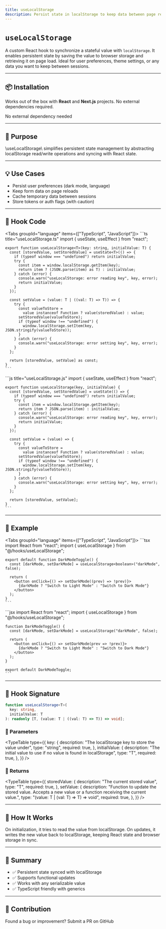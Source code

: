 ```yaml
---
title: useLocalStorage
description: Persist state in localStorage to keep data between page reloads in React apps.
---
```


# `useLocalStorage`

A custom React hook to synchronize a stateful value with `localStorage`. It enables persistent state by saving the value to browser storage and retrieving it on page load. Ideal for user preferences, theme settings, or any data you want to keep between sessions.

---

## 📦 Installation

Works out of the box with **React** and **Next.js** projects. No external dependencies required.

<Callout>No external dependency needed</Callout>

---

## 🧠 Purpose

\useLocalStorage\ simplifies persistent state management by abstracting localStorage read/write operations and syncing with React state.

---

## 💡 Use Cases

- Persist user preferences (dark mode, language)
- Keep form data on page reloads
- Cache temporary data between sessions
- Store tokens or auth flags (with caution)

---

## 📁 Hook Code

<Tabs groupId="language" items={["TypeScript", "JavaScript"]}>
  <Tab value="TypeScript">
    ```ts title="useLocalStorage.ts"
    import { useState, useEffect } from "react";

    export function useLocalStorage<T>(key: string, initialValue: T) {
      const [storedValue, setStoredValue] = useState<T>(() => {
        if (typeof window === "undefined") return initialValue;
        try {
          const item = window.localStorage.getItem(key);
          return item ? (JSON.parse(item) as T) : initialValue;
        } catch (error) {
          console.warn("useLocalStorage: error reading key", key, error);
          return initialValue;
        }
      });

      const setValue = (value: T | ((val: T) => T)) => {
        try {
          const valueToStore =
            value instanceof Function ? value(storedValue) : value;
          setStoredValue(valueToStore);
          if (typeof window !== "undefined") {
            window.localStorage.setItem(key, JSON.stringify(valueToStore));
          }
        } catch (error) {
          console.warn("useLocalStorage: error setting key", key, error);
        }
      };

      return [storedValue, setValue] as const;
    }
    ```

  </Tab>

  <Tab value="JavaScript">
    ```js title="useLocalStorage.js"
    import { useState, useEffect } from "react";

    export function useLocalStorage(key, initialValue) {
      const [storedValue, setStoredValue] = useState(() => {
        if (typeof window === "undefined") return initialValue;
        try {
          const item = window.localStorage.getItem(key);
          return item ? JSON.parse(item) : initialValue;
        } catch (error) {
          console.warn("useLocalStorage: error reading key", key, error);
          return initialValue;
        }
      });

      const setValue = (value) => {
        try {
          const valueToStore =
            value instanceof Function ? value(storedValue) : value;
          setStoredValue(valueToStore);
          if (typeof window !== "undefined") {
            window.localStorage.setItem(key, JSON.stringify(valueToStore));
          }
        } catch (error) {
          console.warn("useLocalStorage: error setting key", key, error);
        }
      };

      return [storedValue, setValue];
    }
    ```

  </Tab>
</Tabs>

---

## 🧪 Example

<Tabs groupId="language" items={["TypeScript", "JavaScript"]}>
  <Tab value="TypeScript">
    ```tsx
    import React from "react";
    import { useLocalStorage } from "@/hooks/useLocalStorage";

    export default function DarkModeToggle() {
      const [darkMode, setDarkMode] = useLocalStorage<boolean>("darkMode", false);

      return (
        <button onClick={() => setDarkMode((prev) => !prev)}>
          {darkMode ? "Switch to Light Mode" : "Switch to Dark Mode"}
        </button>
      );
    }
    ```

  </Tab>

  <Tab value="JavaScript">
    ```jsx
    import React from "react";
    import { useLocalStorage } from "@/hooks/useLocalStorage";

    function DarkModeToggle() {
      const [darkMode, setDarkMode] = useLocalStorage("darkMode", false);

      return (
        <button onClick={() => setDarkMode(prev => !prev)}>
          {darkMode ? "Switch to Light Mode" : "Switch to Dark Mode"}
        </button>
      );
    }

    export default DarkModeToggle;
    ```

  </Tab>
</Tabs>

---

## 🧩 Hook Signature

```ts
function useLocalStorage<T>(
  key: string,
  initialValue: T
): readonly [T, (value: T | ((val: T) => T)) => void];
```

### 📝 Parameters

<TypeTable
  type={{
    key: {
      description: "The localStorage key to store the value under",
      type: "string",
      required: true,
    },
    initialValue: {
      description:
        "The initial value to use if no value is found in localStorage",
      type: "T",
      required: true,
    },
  }}
/>

### 🎯 Returns

<TypeTable
  type={{
    storedValue: {
      description: "The current stored value",
      type: "T",
      required: true,
    },
    setValue: {
      description:
        "Function to update the stored value. Accepts a new value or a function receiving the current value.",
      type: "(value: T | (val: T) => T) => void",
      required: true,
    },
  }}
/>

---

## 🧯 How It Works

<Callout type="info" title="LocalStorage Sync">
  On initialization, it tries to read the value from localStorage. On updates,
  it writes the new value back to localStorage, keeping React state and browser
  storage in sync.
</Callout>

---

## 🏁 Summary

- ✅ Persistent state synced with localStorage
- ✅ Supports functional updates
- ✅ Works with any serializable value
- ✅ TypeScript friendly with generics

---

## 🙋 Contribution

Found a bug or improvement? <EnvURL env="NEXT_PUBLIC_GITHUB_REPO" base="https://github.com" path="pulls" link>Submit a PR on GitHub</EnvURL>
